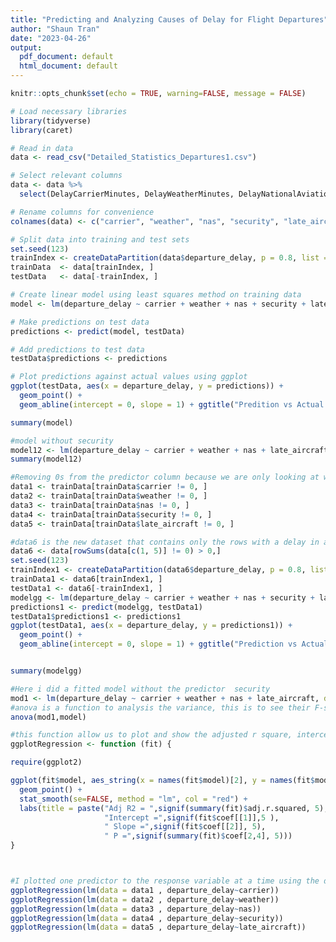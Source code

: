 ---
title: "Predicting and Analyzing Causes of Delay for Flight Departures"
author: "Shaun Tran"
date: "2023-04-26"
output:
  pdf_document: default
  html_document: default
---

```{r setup, include=FALSE}
knitr::opts_chunk$set(echo = TRUE, warning=FALSE, message = FALSE)


```


```{r}

# Load necessary libraries
library(tidyverse)
library(caret)

# Read in data
data <- read_csv("Detailed_Statistics_Departures1.csv")

# Select relevant columns
data <- data %>%
  select(DelayCarrierMinutes, DelayWeatherMinutes, DelayNationalAviationSystemMinutes, DelaySecurityMinutes, DelayLateAircraftArrivalMinutes, DestinationAirport, DeparturedelayMinutes)

# Rename columns for convenience
colnames(data) <- c("carrier", "weather", "nas", "security", "late_aircraft", "destination", "departure_delay")


```

```{r}
# Split data into training and test sets
set.seed(123)
trainIndex <- createDataPartition(data$departure_delay, p = 0.8, list = FALSE)
trainData  <- data[trainIndex, ]
testData   <- data[-trainIndex, ]
```

```{r}
# Create linear model using least squares method on training data
model <- lm(departure_delay ~ carrier + weather + nas + security + late_aircraft, data = trainData)

# Make predictions on test data
predictions <- predict(model, testData)

# Add predictions to test data
testData$predictions <- predictions

# Plot predictions against actual values using ggplot
ggplot(testData, aes(x = departure_delay, y = predictions)) +
  geom_point() +
  geom_abline(intercept = 0, slope = 1) + ggtitle("Predition vs Actual Departure Time")

summary(model)
```

```{r}
#model without security
model12 <- lm(departure_delay ~ carrier + weather + nas + late_aircraft, data = trainData)
summary(model12)
```

```{r}
#Removing 0s from the predictor column because we are only looking at when there is a delay in the factors.
data1 <- trainData[trainData$carrier != 0, ] 
data2 <- trainData[trainData$weather != 0, ]
data3 <- trainData[trainData$nas != 0, ]
data4 <- trainData[trainData$security != 0, ]
data5 <- trainData[trainData$late_aircraft != 0, ]
```

```{r}
#data6 is the new dataset that contains only the rows with a delay in at least one predictor
data6 <- data[rowSums(data[c(1, 5)] != 0) > 0,]
set.seed(123)
trainIndex1 <- createDataPartition(data6$departure_delay, p = 0.8, list = FALSE)
trainData1 <- data6[trainIndex1, ]
testData1 <- data6[-trainIndex1, ]
modelgg <- lm(departure_delay ~ carrier + weather + nas + security + late_aircraft, data = trainData1)
predictions1 <- predict(modelgg, testData1)
testData1$predictions1 <- predictions1
ggplot(testData1, aes(x = departure_delay, y = predictions1)) +
  geom_point() +
  geom_abline(intercept = 0, slope = 1) + ggtitle("Prediction vs Actual Departure Time with New Dataset")


summary(modelgg)
```


```{r}
#Here i did a fitted model without the predictor  security 
mod1 <- lm(departure_delay ~ carrier + weather + nas + late_aircraft, data = trainData)
#anova is a function to analysis the variance, this is to see their F-statistic and P value. 
anova(mod1,model)
```



```{r}
#this function allow us to plot and show the adjusted r square, intercept, slope and p value
ggplotRegression <- function (fit) {

require(ggplot2)

ggplot(fit$model, aes_string(x = names(fit$model)[2], y = names(fit$model)[1])) + 
  geom_point() +
  stat_smooth(se=FALSE, method = "lm", col = "red") +
  labs(title = paste("Adj R2 = ",signif(summary(fit)$adj.r.squared, 5),
                     "Intercept =",signif(fit$coef[[1]],5 ),
                     " Slope =",signif(fit$coef[[2]], 5),
                     " P =",signif(summary(fit)$coef[2,4], 5)))
}



#I plotted one predictor to the response variable at a time using the dataset that i cleaned.
ggplotRegression(lm(data = data1 , departure_delay~carrier))
ggplotRegression(lm(data = data2 , departure_delay~weather))
ggplotRegression(lm(data = data3 , departure_delay~nas))
ggplotRegression(lm(data = data4 , departure_delay~security))
ggplotRegression(lm(data = data5 , departure_delay~late_aircraft))
```



